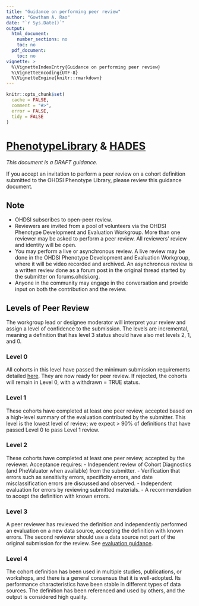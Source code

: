 ```yaml
---
title: "Guidance on performing peer review"
author: "Gowtham A. Rao"
date: "`r Sys.Date()`"
output:
  html_document:
    number_sections: no
    toc: no  
  pdf_document: 
    toc: no     
vignette: >
  %\VignetteIndexEntry{Guidance on performing peer review}
  %\VignetteEncoding{UTF-8}    
  %\VignetteEngine{knitr::rmarkdown}
---
```


```r
knitr::opts_chunk$set(
  cache = FALSE,
  comment = "#>",
  error = FALSE,
  tidy = FALSE
)
```

# [PhenotypeLibrary](https://github.com/OHDSI/PhenotypeLibrary) & [HADES](https://ohdsi.github.io/Hades/)
*This document is a DRAFT guidance.*

If you accept an invitation to perform a peer review on a cohort definition submitted to the OHDSI Phenotype Library, please review this guidance document. 

## Note 
- OHDSI subscribes to open-peer review.
- Reviewers are invited from a pool of volunteers via the OHDSI Phenotype Development and Evaluation Workgroup. More than one reviewer may be asked to perform a peer review. All reviewers' review and identity will be open. 
- You may perform a live or asynchronous review. A live review may be done in the OHDSI Phenotype Development and Evaluation Workgroup, where it will be video recorded and archived. An asynchronous review is a written review done as a forum post in the original thread started by the submitter on forums.ohdsi.org.
- Anyone in the community may engage in the conversation and provide input on both the contribution and the review.

## Levels of Peer Review
The workgroup lead or designee moderator will interpret your review and assign a level of confidence to the submission. The levels are incremental, meaning a definition that has level 3 status should have also met levels 2, 1, and 0.

### Level 0
All cohorts in this level have passed the minimum submission requirements detailed [here](https://ohdsi.github.io/PhenotypeLibrary/articles/ValidityChecksForCohortDefinitions.html). They are now ready for peer review. If rejected, the cohorts will remain in Level 0, with a withdrawn = TRUE status.

### Level 1
These cohorts have completed at least one peer review, accepted based on a high-level summary of the evaluation contributed by the submitter. This level is the lowest level of review; we expect > 90% of definitions that have passed Level 0 to pass Level 1 review.

### Level 2
These cohorts have completed at least one peer review, accepted by the reviewer. Acceptance requires:
- Independent review of Cohort Diagnostics (and PheValuator when available) from the submitter.
- Verification that errors such as sensitivity errors, specificity errors, and date misclassification errors are discussed and observed.
- Independent evaluation for errors by reviewing submitted materials.
- A recommendation to accept the definition with known errors.

### Level 3
A peer reviewer has reviewed the definition and independently performed an evaluation on a new data source, accepting the definition with known errors. The second reviewer should use a data source not part of the original submission for the review. See [evaluation guidance](https://ohdsi.github.io/PhenotypeLibrary/articles/ValidityChecksForCohortDefinitions.html).

### Level 4
The cohort definition has been used in multiple studies, publications, or workshops, and there is a general consensus that it is well-adopted. Its performance characteristics have been stable in different types of data sources. The definition has been referenced and used by others, and the output is considered high quality.





